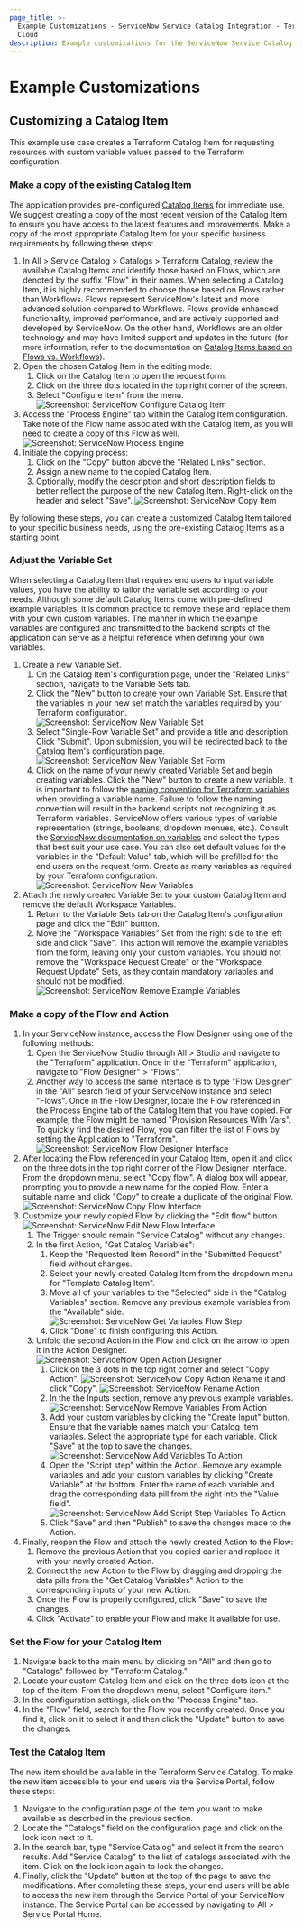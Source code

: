 ```yaml
---
page_title: >-
  Example Customizations - ServiceNow Service Catalog Integration - Terraform
  Cloud
description: Example customizations for the ServiceNow Service Catalog Integration.
---
```


# Example Customizations

## Customizing a Catalog Item

This example use case creates a Terraform Catalog Item for requesting resources
with custom variable values passed to the Terraform configuration.

### Make a copy of the existing Catalog Item

The application provides pre-configured [Catalog
Items](/terraform/cloud-docs/integrations/service-now/service-catalog-terraform/developer-reference#example-service-catalog-flows-and-actions)
for immediate use. We suggest creating a copy of the most recent version of the
Catalog Item to ensure you have access to the latest features and
improvements. Make a copy of the most appropriate Catalog Item for your specific
business requirements by following these steps:

1. In All > Service Catalog > Catalogs > Terraform Catalog, review the available
   Catalog Items and identify those based on Flows, which are denoted by the
   suffix "Flow" in their names. When selecting a Catalog Item, it is highly
   recommended to choose those based on Flows rather than Workflows. Flows
   represent ServiceNow's latest and more advanced solution compared to
   Workflows. Flows provide enhanced functionality, improved performance, and
   are actively supported and developed by ServiceNow. On the other hand,
   Workflows are an older technology and may have limited support and updates in
   the future (for more information, refer to the documentation on [Catalog
   Items based on Flows vs.
   Workflows](/terraform/cloud-docs/integrations/service-now/service-catalog-terraform/developer-reference#example-service-catalog-flows-and-actions)).
1. Open the chosen Catalog Item in the editing mode: 
   1. Click on the Catalog Item to open the request form. 
   1. Click on the three dots located in the top right corner of the screen. 
   1. Select "Configure Item" from the menu.
   ![Screenshot: ServiceNow Configure Catalog Item](/img/docs/servicenow-catalog-configure-item.png "Screenshot of the ServiceNow Configure Catalog Item dropdown menu")
1. Access the "Process Engine" tab within the Catalog Item configuration. Take
   note of the Flow name associated with the Catalog Item, as you will need to
   create a copy of this Flow as well.
   ![Screenshot: ServiceNow Process Engine](/img/docs/servicenow-catalog-process-engine.png "Screenshot of the ServiceNow Configure Catalog Item – Process Engine tab")
1. Initiate the copying process: 
   1. Click on the "Copy" button above the "Related Links" section. 
   1. Assign a new name to the copied Catalog Item. 
   1. Optionally, modify the description and short description fields to better
   reflect the purpose of the new Catalog Item. Right-click on the header and
   select "Save".
   ![Screenshot: ServiceNow Copy Item](/img/docs/servicenow-catalog-copied-item.png "Screenshot of the copied ServiceNow Catalog Item")

By following these steps, you can create a customized Catalog Item tailored to
your specific business needs, using the pre-existing Catalog Items as a starting
point.

### Adjust the Variable Set

When selecting a Catalog Item that requires end users to input variable values,
you have the ability to tailor the variable set according to your needs.
Although some default Catalog Items come with pre-defined example variables, it
is common practice to remove these and replace them with your own custom
variables. The manner in which the example variables are configured and
transmitted to the backend scripts of the application can serve as a helpful
reference when defining your own variables.

1. Create a new Variable Set.
   1. On the Catalog Item's configuration page, under the "Related Links"
      section, navigate to the Variable Sets tab.
   1. Click the "New" button to create your own Variable Set. Ensure that the
   variables in your new set match the variables required by your Terraform
   configuration.
   ![Screenshot: ServiceNow New Variable Set](/img/docs/servicenow-catalog-new-varset.png "Screenshot of the ServiceNow Catalog Item – new Variable Set")
   1. Select "Single-Row Variable Set" and provide a title and description.
   Click "Submit". Upon submission, you will be redirected back to the Catalog
   Item's configuration page.
   ![Screenshot: ServiceNow New Variable Set Form](/img/docs/servicenow-catalog-new-varset-form.png "Screenshot of the ServiceNow Catalog Item – new Variable Set")
   1. Click on the name of your newly created Variable Set and begin creating
   variables. Click the "New" button to create a new variable. It is important
   to follow the [naming convention for Terraform
   variables](/terraform/cloud-docs/integrations/service-now/service-catalog-terraform/developer-reference#terraform-variables-and-servicenow-variable-sets)
   when providing a variable name. Failure to follow the naming convertion will
   result in the backend scripts not recognizing it as Terraform variables.
   ServiceNow offers various types of variable representation (strings,
   booleans, dropdown menues, etc.). Consult the [ServiceNow documentation on
   variables](https://docs.servicenow.com/csh?topicname=c_ServiceCatalogVariables.html&version=latest)
   and select the types that best suit your use case. You can also set default
   values for the variables in the "Default Value" tab, which will be prefilled
   for the end users on the request form. Create as many variables as required
   by your Terraform configuration.
   ![Screenshot: ServiceNow New Variables](/img/docs/servicenow-catalog-variables.png "Screenshot of the ServiceNow Catalog Item – new variables")
2. Attach the newly created Variable Set to your custom Catalog Item and remove
the default Workspace Variables.
   1. Return to the Variable Sets tab on the Catalog Item's configuration page
   and click the "Edit" buttton. 
   1. Move the "Workspace Variables" Set from the right side to the left side
   and click "Save". This action will remove the example variables from the
   form, leaving only your custom variables. You should not remove the
   "Workspace Request Create" or the "Workspace Request Update" Sets, as they
   contain mandatory variables and should not be modified.
   ![Screenshot: ServiceNow Remove Example Variables](/img/docs/servicenow-catalog-remove-example-variables.png "Screenshot of the ServiceNow Catalog Item – new variables")

### Make a copy of the Flow and Action

1. In your ServiceNow instance, access the Flow Designer using one of the
   following methods:
   1. Open the ServiceNow Studio through All > Studio and navigate to the
      "Terraform" application. Once in the "Terraform" application, navigate to
      "Flow Designer" > "Flows".
   1. Another way to access the same interface is to type "Flow Designer" in the
   "All" search field of your ServiceNow instance and select "Flows". Once in
   the Flow Designer, locate the Flow referenced in the Process Engine tab of
   the Catalog Item that you have copied. For example, the Flow might be named
   "Provision Resources With Vars". To quickly find the desired Flow, you can
   filter the list of Flows by setting the Application to "Terraform".
   ![Screenshot: ServiceNow Flow Designer Interface](/img/docs/servicenow-catalog-original-flow.png "Screenshot of the ServiceNow Flow Designer – selecting a Flow")
1. After locating the Flow referenced in your Catalog Item, open it and click on
   the three dots in the top right corner of the Flow Designer interface. From
   the dropdown menu, select "Copy flow". A dialog box will appear, prompting
   you to provide a new name for the copied Flow. Enter a suitable name and
   click "Copy" to create a duplicate of the original Flow.
   ![Screenshot: ServiceNow Copy Flow Interface](/img/docs/servicenow-catalog-copy-flow.png "Screenshot of the ServiceNow Flow Designer – copying a Flow")
1. Customize your newly copied Flow by clicking the "Edit flow" button.
![Screenshot: ServiceNow Edit New Flow Interface](/img/docs/servicenow-catalog-edit-flow.png "Screenshot of the ServiceNow Flow Designer – editing a Flow")
   1. The Trigger should remain "Service Catalog" without any changes.
   1. In the first Action, "Get Catalog Variables":
      1. Keep the "Requested Item Record" in the "Submitted Request" field
         without changes.
      1. Select your newly created Catalog Item from the dropdown menu for
         "Template Catalog Item".
      1. Move all of your variables to the "Selected" side in the "Catalog
         Variables" section. Remove any previous example variables from the
         "Available" side.
         ![Screenshot: ServiceNow Get Variables Flow Step](/img/docs/servicenow-catalog-get-variables.png "Screenshot of the ServiceNow Flow Designer – getting Variables step")
      1. Click "Done" to finish configuring this Action.
   1. Unfold the second Action in the Flow and click on the arrow to open it in
      the Action Designer.
      ![Screenshot: ServiceNow Open Action Designer](/img/docs/servicenow-catalog-open-action.png "Screenshot of the ServiceNow Action Designer")
      1. Click on the 3 dots in the top right corner and select "Copy Action".
         ![Screenshot: ServiceNow Copy Action](/img/docs/servicenow-catalog-copy-action.png "Screenshot of the ServiceNow Copy Action")
         Rename it and click "Copy".
         ![Screenshot: ServiceNow Rename Action](/img/docs/servicenow-catalog-rename-action.png "Screenshot of the ServiceNow Rename Action")
      1. In the the Inputs section, remove any previous example variables.
      ![Screenshot: ServiceNow Remove Variables From Action](/img/docs/servicenow-catalog-remove-example-variables-from-action.png "Screenshot of the ServiceNow Action Input Variables")
      1. Add your custom variables by clicking the "Create Input" button. Ensure
         that the variable names match your Catalog Item variables. Select the
         appropriate type for each variable. Click "Save" at the top to save the
         changes.
         ![Screenshot: ServiceNow Add Variables To Action](/img/docs/servicenow-catalog-add-variables-to-action.png "Screenshot of adding ServiceNow Action Input Variables")
      1. Open the "Script step" within the Action. Remove any example variables
         and add your custom variables by clicking "Create Variable" at the
         bottom. Enter the name of each variable and drag the corresponding data
         pill from the right into the "Value field".
         ![Screenshot: ServiceNow Add Script Step Variables To Action](/img/docs/servicenow-catalog-adjust-script-variables.png "Screenshot of adjusting ServiceNow Action Script Variables")
      1. Click "Save" and then "Publish" to save the changes made to the Action.
1. Finally, reopen the Flow and attach the newly created Action to the Flow:
   1. Remove the previous Action that you copied earlier and replace it with
      your newly created Action.
   1. Connect the new Action to the Flow by dragging and dropping the data pills
      from the "Get Catalog Variables" Action to the corresponding inputs of
      your new Action.
   1. Once the Flow is properly configured, click "Save" to save the changes.
   1. Click "Activate" to enable your Flow and make it available for use.

### Set the Flow for your Catalog Item

1. Navigate back to the main menu by clicking on "All" and then go to "Catalogs"
   followed by "Terraform Catalog."
1. Locate your custom Catalog Item and click on the three dots icon at the top
   of the item. From the dropdown menu, select "Configure item."
1. In the configuration settings, click on the "Process Engine" tab.
1. In the "Flow" field, search for the Flow you recently created. Once you find
   it, click on it to select it and then click the "Update" button to save the
   changes.

### Test the Catalog Item

The new item should be available in the Terraform Service Catalog. To make the
new item accessible to your end users via the Service Portal, follow these
steps:
1. Navigate to the configuration page of the item you want to make available as
   descrbed in the previous section.
1. Locate the "Catalogs" field on the configuration page and click on the lock
   icon next to it.
1. In the search bar, type "Service Catalog" and select it from the search
   results. Add "Service Catalog" to the list of catalogs associated with the
   item. Click on the lock icon again to lock the changes.
1. Finally, click the "Update" button at the top of the page to save the
modifications. After completing these steps, your end users will be able to
access the new item through the Service Portal of your ServiceNow instance. The
Service Portal can be accessed by navigating to All > Service Portal Home.
